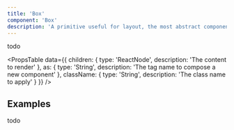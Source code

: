 ```yaml
---
title: 'Box'
component: 'Box'
description: 'A primitive useful for layout, the most abstract component on top of which all other Storeen UI components are built.'
---
```


todo

<PropsTable
  data={{
    children: {
      type: 'ReactNode',
      description: 'The content to render'
    },
    as: {
      type: 'String',
      description: 'The tag name to compose a new component'
    },
    className: {
      type: 'String',
      description: 'The class name to apply'
    }
  }}
/>

## Examples

todo
